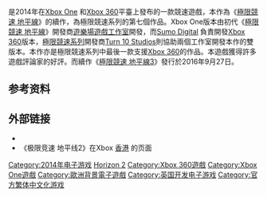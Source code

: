 {{expand|time=2017-02-08T11:09:06+00:00}}
{{Unreferenced|time=2017-02-08}}

{{NoteTA
| G1 = Games
}}

{{Vgname|极限竞速 地平线2|en=Forza Horizon 2}}是2014年在[[Xbox_One|Xbox One]] 和[[Xbox_360|Xbox 360]]平臺上發布的一款競速遊戲，本作為《[[極限競速_地平線|極限競速 地平線]]》的續作，為極限競速系列的第七個作品。Xbox One版本由初代《[[極限競速_地平線|極限競速 地平線]]》開發商[[遊樂場遊戲工作室|遊樂場遊戲工作室]]開發，而[[Sumo_Digital|Sumo Digital]] 負責開發[[Xbox_360|Xbox 360]]版本，[[極限競速系列|極限競速系列]]開發商[[Turn_10_Studios|Turn 10 Studios]]則協助兩個工作室開發本作的雙版本。本作亦是極限競速系列中最後一款支援[[Xbox_360|Xbox 360]]的作品。本遊戲獲得許多遊戲評論家的好評。而續作《[[極限競速_地平線3|極限競速 地平線3]]》發行於2016年9月27日。

== 参考资料 ==
{{reflist}}
== 外部链接 ==
*{{Official|https://forzamotorsport.net/en-US/games/fh2}}{{en}}
*《极限竞速 地平线2》在Xbox [https://marketplace.xbox.com/zh-HK/Product/Forza-Horizon-2/66acd000-77fe-1000-9115-d8024d530aa4 香港] {{Wayback|url=https://marketplace.xbox.com/zh-HK/Product/Forza-Horizon-2/66acd000-77fe-1000-9115-d8024d530aa4 |date=20190607131716 }}的页面{{zh-hant}}

{{極限競速系列}}

{{DEFAULTSORT:Forza Horizon 2}}
[[Category:2014年电子游戏|Category:2014年电子游戏]]
[[Category:極限競速系列|Horizon 2]]
[[Category:Xbox_360遊戲|Category:Xbox 360遊戲]]
[[Category:Xbox_One遊戲|Category:Xbox One遊戲]]
[[Category:歐洲背景電子遊戲|Category:歐洲背景電子遊戲]]
[[Category:英国开发电子游戏|Category:英国开发电子游戏]]
[[Category:官方繁体中文化游戏|Category:官方繁体中文化游戏]]

{{racing-videogame-stub}}
{{xbox-stub}}